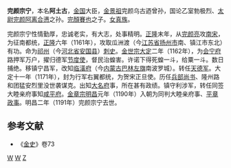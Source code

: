 '''完颜宗宁'''{{BD|？||1191年||}}，本名'''阿土古'''，[[金国|金国]]大臣，[[金景祖|金景祖]]完颜乌古迺曾孙，国论乙室勃极烈、[[太尉|太尉]][[完颜阿离合懑|完颜阿离合懑]]之孙。[[完顏賽也|完顏賽也]]之子。[[女真族|女真族]]。

完颜宗宁性情勤厚，忠诚老实，有大志，处事精明。[[正隆|正隆]]末年，从[[完颜亮|完颜亮]]攻[[南宋|南宋]]，为征南都统，[[正隆|正隆]]六年（1161年），攻取瓜洲渡（今[[江苏省|江苏省]][[扬州市|扬州市]]南、镇江市东北）有功。命为[[祁州|祁州]]（今[[河北省|河北省]][[安国县|安国县]]）[[刺史|刺史]]。[[金世宗|金世宗]][[大定_(金朝)|大定]]二年（1162年），为[[会宁府|会宁府]]路押军万户，擢归德军[[节度使|节度使]]，督民治蝗害。许诺下得死蝗一斗，给粟一斗。数日捕绝。移镇宁昌军，改知[[临潢府|临潢府]]（今[[内蒙古|内蒙古]][[巴林左旗|巴林左旗]]南波罗城）。转任[[天德军|天德军]]。大定十一年（1171年），封为行军右翼都统，为贺宋正旦使。历任[[兵部尚书|兵部尚书]]、隆州路和团猛安烈里没世袭谋克。出知[[大名府|大名府]]事，所在甚有政绩。镇守利涉军，转任同签大睦亲府事知[[咸平府|咸平府]]。[[金章宗|金章宗]][[明昌|明昌]]元年（1190年）入朝为同判大睦亲府事、[[平章政事|平章政事]]。明昌二年（1191年）完颜宗宁去世。

== 参考文献 ==
*《[[金史|金史]]》卷73
[[Category:金朝宗室|W]]
[[Category:金朝军事人物|W]]
[[Category:完颜氏|Z]]